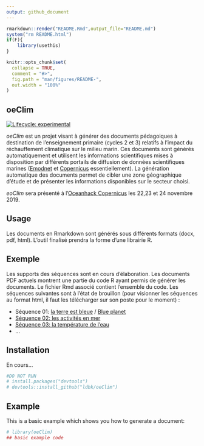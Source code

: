 ```yaml
---
output: github_document
---
```


<!-- README.md is generated from README.Rmd. Please edit that file -->
```r
rmarkdown::render("README.Rmd",output_file="README.md")
system("rm README.html")
if(F){
	library(usethis)
}
```

```r
knitr::opts_chunk$set(
  collapse = TRUE,
  comment = "#>",
  fig.path = "man/figures/README-",
  out.width = "100%"
)
```
## oeClim 

<!-- badges: start -->
[![Lifecycle: experimental](https://img.shields.io/badge/lifecycle-experimental-orange.svg)](https://www.tidyverse.org/lifecycle/#experimental)
<!-- badges: end -->

*oeClim* est un projet visant à générer des documents pédagoiques à destination de l'enseignement primaire (cycles 2 et 3)
relatifs à l'impact du réchauffement climatique sur le milieu marin.
Ces documents sont
générés automatiquement et utilisent les informations scientifiques mises à
disposition par différents portails de diffusion de données scientifiques
marines ([Emodnet](http://www.emodnet.eu) et [Copernicus](http://www.copernicus.eu) essentiellement).
La génération automatique des documents permet de cibler une zone géographique d'étude 
et de présenter les informations disponibles sur le secteur choisi.

*eoClim* sera présenté à l'[Oceanhack Copernicus](http://garage48.org/events/copernicus-oceanhack) les 22,23 et 24 novembre 2019.

## Usage 

Les documents en Rmarkdown sont générés sous différents formats (docx, pdf,
html).
L'outil finalisé prendra la forme d'une librairie R.

## Exemple

Les supports des séquences sont en cours d'élaboration.
Les documents PDF actuels montrent une partie du code R ayant permis de générer
les documents. Le fichier Rmd associé contient l'ensemble du code.
Les séquences suivantes sont à l'état de brouillon (pour visionner les séquences
au format html, il faut les télécharger sur son poste pour le moment) :

- Séquence 01: [la terre est bleue](/code/01_la_terre_est_bleue_fr.pdf) / [Blue planet](/code/01_blue_planet_eng.pdf)
- [Séquence 02: les activités en mer](/code/02_les_activités_en_mer.pdf)
- [Séquence 03: la température de l'eau](/code/03_la_température_de_l_eau.pdf)
- ...

## Installation

En cours...

``` r
#DO NOT RUN
# install.packages("devtools")
# devtools::install_github("ldbk/oeClim")
```
## Example

This is a basic example which shows you how to generate a document:

```r
# library(oeClim)
## basic example code
```



